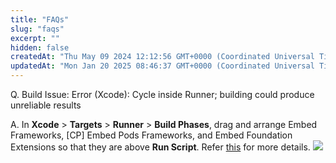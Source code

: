 ```yaml
---
title: "FAQs"
slug: "faqs"
excerpt: ""
hidden: false
createdAt: "Thu May 09 2024 12:12:56 GMT+0000 (Coordinated Universal Time)"
updatedAt: "Mon Jan 20 2025 08:46:37 GMT+0000 (Coordinated Universal Time)"
---
```


Q. Build Issue: Error (Xcode): Cycle inside Runner; building could produce unreliable results

A. In **Xcode** > **Targets** > **Runner** > **Build Phases**, drag and arrange Embed Frameworks, [CP] Embed Pods Frameworks, and Embed Foundation Extensions so that they are above **Run Script**. Refer [this](https://developer.apple.com/forums/thread/730974) for more details.
![](/images/Push_SDK_FAQ.png)
